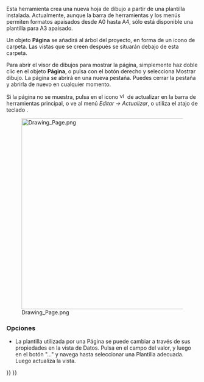 <languages/>
{{docnav|[[Drawing_Open_SVG|Open scalable vector graphic]]|[[Drawing_View|Insert a view]]|[[Drawing_Workbench|Drawing Workbench]]|IconL=Drawing_Open_SVG.png|IconC=Workbench_Drawing.svg|IconR=Drawing_View.png}}

{{GuiCommand/es|Name=Drawing Landscape A3|Workbenches=[[Drawing Workbench/es|Dibujo]], Complete|MenuLocation=Dibujo → Insertar nuevo dibujo → A3 apaisado|Shortcut=none}}

Esta herramienta crea una nueva hoja de dibujo a partir de una plantilla instalada. Actualmente, aunque la barra de herramientas y los menús permiten formatos apaisados desde A0 hasta A4, sólo está disponible una plantilla para A3 apaisado.

Un objeto '''Página''' se añadirá al árbol del proyecto, en forma de un icono de carpeta. Las vistas que se creen después se situarán debajo de esta carpeta.

Para abrir el visor de dibujos para mostrar la página, simplemente haz doble clic en el objeto '''Página''', o pulsa con el botón derecho y selecciona Mostrar dibujo. La página se abrirá en una nueva pestaña. Puedes cerrar la pestaña y abrirla de nuevo en cualquier momento.

Si la página no se muestra, pulsa en el icono [[File:view-refresh.png|16px]] de actualizar en la barra de herramientas principal, o ve al menú ''Editar → Actualizar'', o utiliza el atajo de teclado {{KEY|CTRL+R}}.


[[File:Drawing_Page.png|500px]]

<span id="Options"></span>
=== Opciones ===

<div class="mw-translate-fuzzy">
* La plantilla utilizada por una Página se puede cambiar a través de sus propiedades en la vista de Datos. Pulsa en el campo del valor, y luego en el botón "..." y navega hasta seleccionar una Plantilla adecuada. Luego actualiza la vista.
</div>

{{docnav|[[Drawing_Open_SVG|Open scalable vector graphic]]|[[Drawing_View|Insert a view]]|[[Drawing_Workbench|Drawing Workbench]]|IconL=Drawing_Open_SVG.png|IconC=Workbench_Drawing.svg|IconR=Drawing_View.png}}

{{Drawing Tools navi{{#translation:}}}}
{{Userdocnavi{{#translation:}}}}